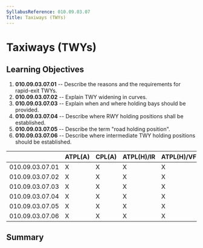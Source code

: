 ```yaml
---
SyllabusReference: 010.09.03.07
Title: Taxiways (TWYs)
---
```


# Taxiways (TWYs)

## Learning Objectives

1.  **010.09.03.07.01** -- Describe the reasons and the requirements for
    rapid-exit TWYs.
2.  **010.09.03.07.02** -- Explain TWY widening in curves.
3.  **010.09.03.07.03** -- Explain when and where holding bays should be
    provided.
4.  **010.09.03.07.04** -- Describe where RWY holding positions shall be
    established.
5.  **010.09.03.07.05** -- Describe the term "road holding position".
6.  **010.09.03.07.06** -- Describe where intermediate TWY holding positions
    should be established.

|                 | ATPL(A) | CPL(A) | ATPL(H)/IR | ATPL(H)/VFR | CPL(H) | IR  | CBIR(A) |
| --------------- | ------- | ------ | ---------- | ----------- | ------ | --- | ------- |
| 010.09.03.07.01 | X       | X      | X          | X           | X      | X   |         |
| 010.09.03.07.02 | X       | X      | X          | X           | X      | X   |         |
| 010.09.03.07.03 | X       | X      | X          | X           | X      | X   |         |
| 010.09.03.07.04 | X       | X      | X          | X           | X      | X   | X       |
| 010.09.03.07.05 | X       | X      | X          | X           | X      | X   |         |
| 010.09.03.07.06 | X       | X      | X          | X           | X      | X   |         |

## Summary
